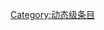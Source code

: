 {{catmore1|[[Wikipedia:微软专题|Wikipedia:微软专题]]}}
{{Articles by Quality|topic=微软|class=current|format=TOC}}
{{CategoryTOC}}
{{emptycat}}

[[Category:动态级条目|Category:动态级条目]]
